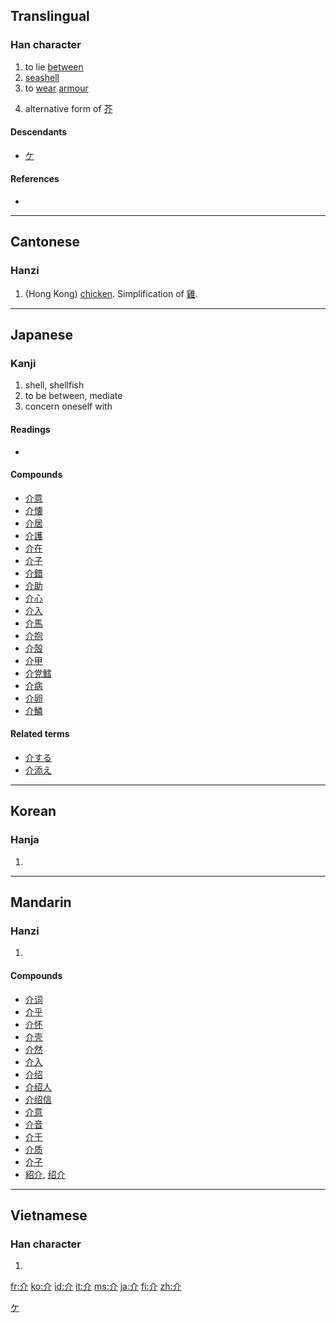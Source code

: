 ==Translingual==

===Han character===
{{Han char|rn=9|rad=人|as=02|sn=4|four=8022<sub>0</sub>|canj=人中中 (OLL)}}

# to lie [[between]]
# [[seashell]]
# to [[wear]] [[armour]]
# {{context|literary|lang=mul}} alternative form of [[芥]]

====Descendants====
* [[ケ]]

====References====
* {{Han ref|kx=0091.190|dkj=00359|dj=0194.040|hdz=10103.090|uh=4ECB|ud=20171|bh=A4B6|bd=42166}}

<!--*# [[forerunner]], [[herald]], [[harbinger]]-->

[[Category:Han characters from which katakana were derived|ケ]]

----

==Cantonese==

===Hanzi===
{{yue-hanzi|jyut=|y=gaai3}}

# (Hong Kong) [[chicken]]. Simplification of [[雞]].

----

==Japanese==

===Kanji===
{{ja-kanji|grade=c|rs=人02}}

# shell, shellfish
# to be between, mediate
# concern oneself with

====Readings====
* {{ja-readings|on=[[かい]] ([[kai]])|kun=[[たすける]] ([[tasukeru]]), [[すけ]] ([[suke]])}}

====Compounds====
* [[介意]]
* [[介懐]]
* [[介居]]
* [[介護]]
* [[介在]]
* [[介子]]
* [[介錯]]
* [[介助]]
* [[介心]]
* [[介入]]
* [[介馬]]
* [[介抱]]
* [[介殻]]
* [[介甲]]
* [[介党鱈]]
* [[介病]]
* [[介卵]]
* [[介鱗]]

====Related terms====
* [[介する]]
* [[介添え]]

----

==Korean==

===Hanja===
{{ko-hanja|hangeul=개|rv=gae|mr=kae}}

# {{defn|Korean}}

----

==Mandarin==

===Hanzi===
{{cmn-hanzi|pin=[[jiè]] ([[jie4]])|wg=chieh<sup>4</sup>}}

# {{defn|Mandarin}}

====Compounds====
* [[介词]]
* [[介乎]]
* [[介怀]]
* [[介壳]]
* [[介然]]
* [[介入]]
* [[介绍]]
* [[介绍人]]
* [[介绍信]]
* [[介意]]
* [[介音]]
* [[介于]]
* [[介质]]
* [[介子]]
* [[紹介]], [[绍介]]

----

==Vietnamese==

===Han character===
{{vi-hantu|giới}}

# {{defn|Vietnamese}}

[[fr:介]]
[[ko:介]]
[[id:介]]
[[it:介]]
[[ms:介]]
[[ja:介]]
[[fi:介]]
[[zh:介]]